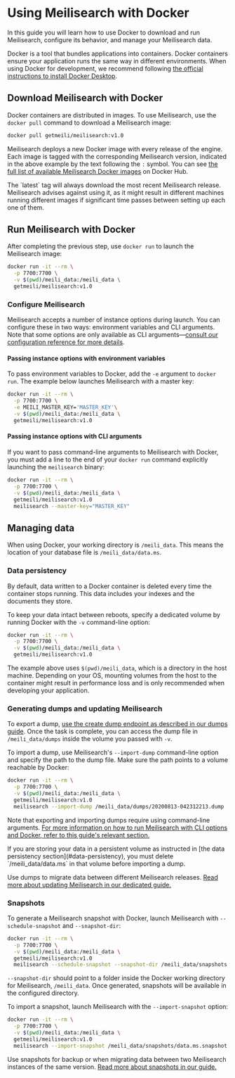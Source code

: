 # Using Meilisearch with Docker

In this guide you will learn how to use Docker to download and run Meilisearch, configure its behavior, and manage your Meilisearch data.

Docker is a tool that bundles applications into containers. Docker containers ensure your application runs the same way in different environments. When using Docker for development, we recommend following [the official instructions to install Docker Desktop](https://docs.docker.com/get-docker/).

## Download Meilisearch with Docker

Docker containers are distributed in images. To use Meilisearch, use the `docker pull` command to download a Meilisearch image:

```sh
docker pull getmeili/meilisearch:v1.0
```

Meilisearch deploys a new Docker image with every release of the engine. Each image is tagged with the corresponding Meilisearch version, indicated in the above example by the text following the `:` symbol. You can see [the full list of available Meilisearch Docker images](https://hub.docker.com/r/getmeili/meilisearch/tags#!) on Docker Hub.

<Capsule intent="warning">
The `latest` tag will always download the most recent Meilisearch release. Meilisearch advises against using it, as it might result in different machines running different images if significant time passes between setting up each one of them.
</Capsule>

## Run Meilisearch with Docker

After completing the previous step, use `docker run` to launch the Meilisearch image:

```sh
docker run -it --rm \
  -p 7700:7700 \
  -v $(pwd)/meili_data:/meili_data \
  getmeili/meilisearch:v1.0
```

### Configure Meilisearch

Meilisearch accepts a number of instance options during launch. You can configure these in two ways: environment variables and CLI arguments. Note that some options are only available as CLI arguments—[consult our configuration reference for more details](/learn/configuration/instance_options.md).

#### Passing instance options with environment variables

To pass environment variables to Docker, add the `-e` argument to `docker run`. The example below launches Meilisearch with a master key:

```sh
docker run -it --rm \
  -p 7700:7700 \
  -e MEILI_MASTER_KEY='MASTER_KEY'\
  -v $(pwd)/meili_data:/meili_data \
  getmeili/meilisearch:v1.0
```

#### Passing instance options with CLI arguments

If you want to pass command-line arguments to Meilisearch with Docker, you must add a line to the end of your `docker run` command explicitly launching the `meilisearch` binary:

```sh
docker run -it --rm \
  -p 7700:7700 \
  -v $(pwd)/meili_data:/meili_data \
  getmeili/meilisearch:v1.0
  meilisearch --master-key="MASTER_KEY"
```

## Managing data

When using Docker, your working directory is `/meili_data`. This means the location of your database file is `/meili_data/data.ms`.

### Data persistency

By default, data written to a Docker container is deleted every time the container stops running. This data includes your indexes and the documents they store.

To keep your data intact between reboots, specify a dedicated volume by running Docker with the `-v` command-line option:

```sh
docker run -it --rm \
  -p 7700:7700 \
  -v $(pwd)/meili_data:/meili_data \
  getmeili/meilisearch:v1.0
```

The example above uses `$(pwd)/meili_data`, which is a directory in the host machine. Depending on your OS, mounting volumes from the host to the container might result in performance loss and is only recommended when developing your application.

### Generating dumps and updating Meilisearch

To export a dump, [use the create dump endpoint as described in our dumps guide](/learn/advanced/dumps.md). Once the task is complete, you can access the dump file in `/meili_data/dumps` inside the volume you passed with `-v`.

To import a dump, use Meilisearch's `--import-dump` command-line option and specify the path to the dump file. Make sure the path points to a volume reachable by Docker:

```sh
docker run -it --rm \
  -p 7700:7700 \
  -v $(pwd)/meili_data:/meili_data \
  getmeili/meilisearch:v1.0
  meilisearch --import-dump /meili_data/dumps/20200813-042312213.dump
```

Note that exporting and importing dumps require using command-line arguments. [For more information on how to run Meilisearch with CLI options and Docker, refer to this guide's relevant section.](#passing-instance-options-with-cli-arguments)

<Capsule intent="warning">
If you are storing your data in a persistent volume as instructed in [the data persistency section](#data-persistency), you must delete `/meili_data/data.ms` in that volume before importing a dump.
</Capsule>

Use dumps to migrate data between different Meilisearch releases. [Read more about updating Meilisearch in our dedicated guide.](/learn/update_and_migration/updating.md)

### Snapshots

To generate a Meilisearch snapshot with Docker, launch Meilisearch with `--schedule-snapshot` and `--snapshot-dir`:

```sh
docker run -it --rm \
  -p 7700:7700 \
  -v $(pwd)/meili_data:/meili_data \
  getmeili/meilisearch:v1.0
  meilisearch --schedule-snapshot --snapshot-dir /meili_data/snapshots
```

`--snapshot-dir` should point to a folder inside the Docker working directory for Meilisearch, `/meili_data`. Once generated, snapshots will be available in the configured directory.

To import a snapshot, launch Meilisearch with the `--import-snapshot` option:

```sh
docker run -it --rm \
  -p 7700:7700 \
  -v $(pwd)/meili_data:/meili_data \
  getmeili/meilisearch:v1.0
  meilisearch --import-snapshot /meili_data/snapshots/data.ms.snapshot
```

Use snapshots for backup or when migrating data between two Meilisearch instances of the same version. [Read more about snapshots in our guide.](/learn/advanced/snapshots.md)
